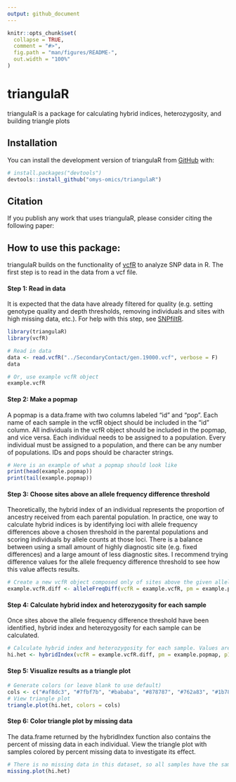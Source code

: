 ```yaml
---
output: github_document
---
```


<!-- README.md is generated from README.Rmd. Please edit that file -->

```r
knitr::opts_chunk$set(
  collapse = TRUE,
  comment = "#>",
  fig.path = "man/figures/README-",
  out.width = "100%"
)
```

# triangulaR

<!-- badges: start -->
<!-- badges: end -->

triangulaR is a package for calculating hybrid indices, heterozygosity, and building triangle plots

## Installation

You can install the development version of triangulaR from [GitHub](https://github.com/omys-omics/triangulaR) with:

``` r
# install.packages("devtools")
devtools::install_github("omys-omics/triangulaR")
```

## Citation

If you publish any work that uses triangulaR, please consider citing the following paper:


## How to use this package:

triangulaR builds on the functionality of [vcfR](https://knausb.github.io/vcfR_documentation/) to analyze SNP data in R. The first step is to read in the data from a vcf file.

#### Step 1: Read in data
It is expected that the data have already filtered for quality (e.g. setting genotype quality and depth thresholds, removing individuals and sites with high missing data, etc.). For help with this step, see [SNPfiltR](https://github.com/DevonDeRaad/SNPfiltR).

```r
library(triangulaR)
library(vcfR)

# Read in data
data <- read.vcfR("../SecondaryContact/gen.19000.vcf", verbose = F)
data

# Or, use example vcfR object
example.vcfR
```

#### Step 2: Make a popmap
A popmap is a data.frame with two columns labeled "id" and "pop". Each name of each sample in the vcfR object should be included in the "id" column. All individuals in the vcfR object should be included in the popmap, and vice versa. Each individual needs to be assigned to a population. Every individual must be assigned to a population, and there can be any number of populations. IDs and pops should be character strings.

```r
# Here is an example of what a popmap should look like
print(head(example.popmap))
print(tail(example.popmap))
```

#### Step 3: Choose sites above an allele frequency difference threshold
Theoretically, the hybrid index of an individual represents the proportion of ancestry received from each parental population. In practice, one way to calculate hybrid indices is by identifying loci with allele frequency differences above a chosen threshold in the parental populations and scoring individuals by allele counts at those loci. There is a balance between using a small amount of highly diagnostic site (e.g. fixed differences) and a large amount of less diagnostic sites. I recommend trying difference values for the allele frequency difference threshold to see how this value affects results. 


```r
# Create a new vcfR object composed only of sites above the given allele frequency difference threshold
example.vcfR.diff <- alleleFreqDiff(vcfR = example.vcfR, pm = example.popmap, p1 = "P1", p2 = "P2", difference = 0.9)
```

#### Step 4: Calculate hybrid index and heterozygosity for each sample
Once sites above the allele frequency difference threshold have been identified, hybrid index and heterozygosity for each sample can be calculated. 

```r
# Calculate hybrid index and heterozygosity for each sample. Values are returned in a data.frame
hi.het <- hybridIndex(vcfR = example.vcfR.diff, pm = example.popmap, p1 = "P1", p2 = "P2")
```

#### Step 5: Visualize results as a triangle plot
```r
# Generate colors (or leave blank to use default)
cols <- c("#af8dc3", "#7fbf7b", "#bababa", "#878787", "#762a83", "#1b7837")
# View triangle plot
triangle.plot(hi.het, colors = cols)
```

#### Step 6: Color triangle plot by missing data
The data.frame returned by the hybridIndex function also contains the percent of missing data in each individual. View the triangle plot with samples colored by percent missing data to investigate its effect.

```r
# There is no missing data in this dataset, so all samples have the same color
missing.plot(hi.het)
```


